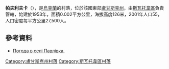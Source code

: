 {{coord|49|32|34|N|38|23|50|E|scale:100000|display=title}}

'''帕夫利夫卡'''（{{lang-uk|Павлівка}}），是[[烏克蘭|烏克蘭]]的村落，位於該國東部[[盧甘斯克州|盧甘斯克州]]，由[[斯瓦托韋區|斯瓦托韋區]]負責管轄，始建於1953年，面積0.002平方公里，海拔高度126米，2001年人口55，人口密度每平方公里27,500人。

==參考資料==
* [http://weather.in.ua/ua/lyganskaja/19450 Погода в селі Павлівка.] {{Wayback|url=http://weather.in.ua/ua/lyganskaja/19450 |date=20111220024327 }}

{{DEFAULTSORT:Павлівка}}
[[Category:盧甘斯克州村落|Category:盧甘斯克州村落]]
[[Category:斯瓦托韋區村落|Category:斯瓦托韋區村落]]


{{Luhansk-geo-stub}}